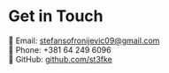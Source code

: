 # Get in Touch

📧 Email: [stefansofronijevic09@gmail.com](mailto:stefansofronijevic09@gmail.com)  
📱 Phone: +381 64 249 6096  
🐙 GitHub: [github.com/st3fke](https://github.com/st3fke)  
